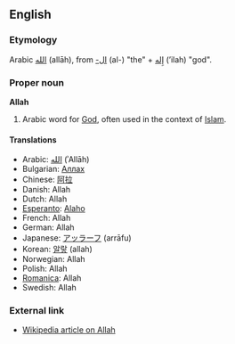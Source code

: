 ==English==
===Etymology===
Arabic [[الله]] (allāh), from [[ال-‏]] (al-) "the" + [[اله|إِله]] (’ilah) "god".

===Proper noun===
'''Allah'''

# Arabic word for [[God]], often used in the context of [[Islam]].

====Translations====
*Arabic: [[الله]] (ʾAllāh)
*Bulgarian: [[Аллах]]
*Chinese: [[阿拉]]
*Danish: Allah
*Dutch: Allah
*[[Esperanto]]: [[Alaho]]
*French: Allah
*German: Allah
*Japanese: [[アッラーフ]] (arrāfu)
*Korean: [[알랗]] (allah)
*Norwegian: Allah
*Polish: Allah
*[[Romanica]]: Allah
*Swedish: Allah

===External link===
*[[w:en:Allah|Wikipedia article on Allah]]